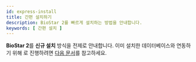 ```yaml
---
id: express-install
title: 간편 설치하기
description: BioStar 2를 빠르게 설치하는 방법을 안내합니다.
keywords: [ 간편 설치 ]
---
```


**BioStar 2**를 **신규 설치** 방식을 전제로 안내합니다. 이미 설치한 데이터베이스와 연동하기 위해 <Cmd code='biostar2.install.customInstall' />로 진행하려면 [다음 문서](custom-install)를 참고하세요.


<InstallStep />